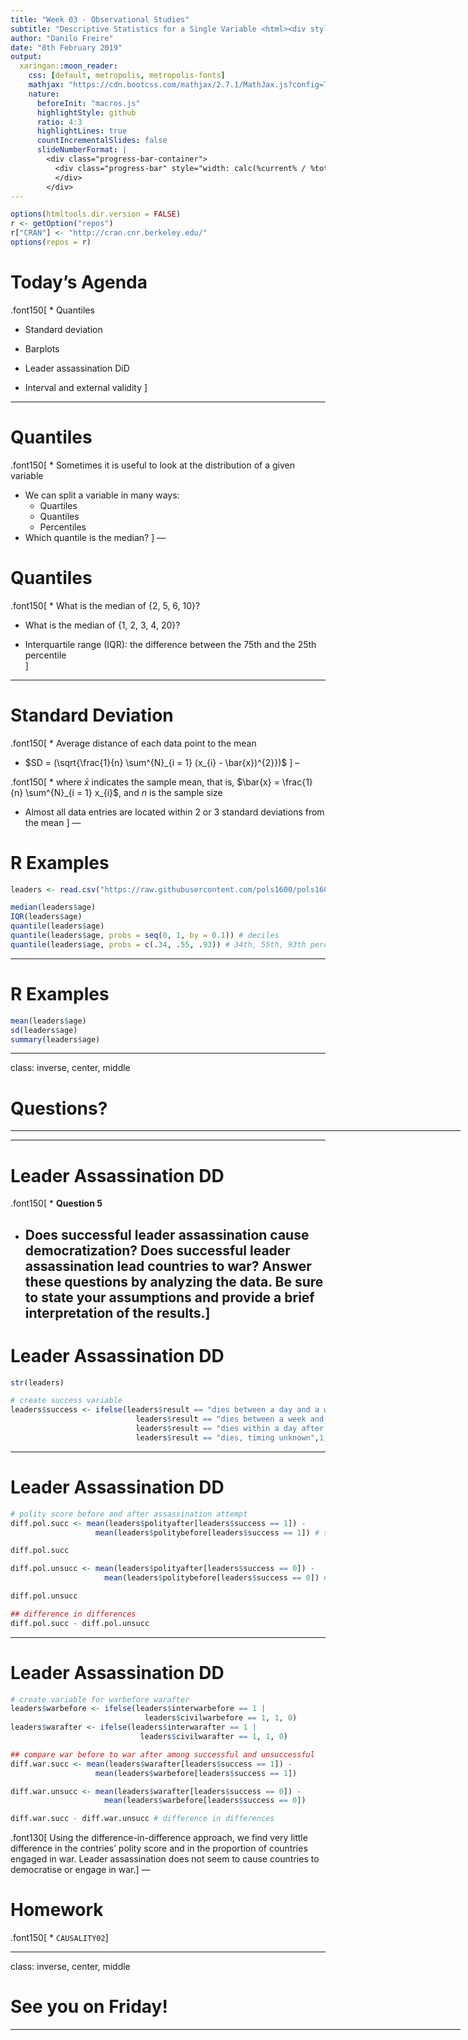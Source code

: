 ```yaml
---
title: "Week 03 - Observational Studies"
subtitle: "Descriptive Statistics for a Single Variable <html><div style='float:left'></div><hr color='#EB811B' size=1px width=800px></html>"
author: "Danilo Freire"
date: "8th February 2019"
output: 
  xaringan::moon_reader:
    css: [default, metropolis, metropolis-fonts]
    mathjax: "https://cdn.bootcss.com/mathjax/2.7.1/MathJax.js?config=TeX-MML-AM_HTMLorMML"
    nature: 
      beforeInit: "macros.js"
      highlightStyle: github
      ratio: 4:3
      highlightLines: true
      countIncrementalSlides: false
      slideNumberFormat: |
        <div class="progress-bar-container">
          <div class="progress-bar" style="width: calc(%current% / %total% * 100%);">
          </div>
        </div>
---
```


```r
options(htmltools.dir.version = FALSE)
r <- getOption("repos")
r["CRAN"] <- "http://cran.cnr.berkeley.edu/"
options(repos = r)
```

<style>

.remark-slide-number {
  position: inherit;
}

.remark-slide-number .progress-bar-container {
  position: absolute;
  bottom: 0;
  height: 6px;
  display: block;
  left: 0;
  right: 0;
}

.remark-slide-number .progress-bar {
  height: 100%;
  background-color: #EB811B;
}

.orange {
  color: #EB811B;
}
</style>

# Today's Agenda

.font150[
* Quantiles

* Standard deviation

* Barplots

* Leader assassination DiD 

* Interval and external validity
]

---

# Quantiles

.font150[
* Sometimes it is useful to look at the distribution of a given variable

* We can split a variable in many ways:
	- Quartiles
	- Quantiles
	- Percentiles

* Which quantile is the median?
]
---

# Quantiles

.font150[
* What is the median of {2, 5, 6, 10}?

* What is the median of {1, 2, 3, 4, 20}?

* Interquartile range (IQR): the difference between the 75th and the 25th percentile    
]

---

# Standard Deviation

.font150[
* Average distance of each data point to the mean

* $SD = (\sqrt{\frac{1}{n} \sum^{N}_{i = 1} (x_{i} - \bar{x})^{2}})$
]
--

.font150[
* where $\bar{x}$ indicates the sample mean, that is, $\bar{x} = \frac{1}{n} \sum^{N}_{i = 1} x_{i}$, and $n$ is the sample size 

* Almost all data entries are located within 2 or 3 standard deviations from the mean
]
---

# R Examples

```r
leaders <- read.csv("https://raw.githubusercontent.com/pols1600/pols1600.github.io/master/datasets/causality/leaders.csv")
```

```r
median(leaders$age)
IQR(leaders$age)
quantile(leaders$age)
quantile(leaders$age, probs = seq(0, 1, by = 0.1)) # deciles
quantile(leaders$age, probs = c(.34, .55, .93)) # 34th, 55th, 93th percentiles
```
---

# R Examples

```r
mean(leaders$age)
sd(leaders$age)
summary(leaders$age)
```
---

class: inverse, center, middle

# Questions?

<html><div style='float:left'></div><hr color='#EB811B' size=1px width=720px></html> 

---

# Leader Assassination DD

.font150[
* **Question 5**

* Does successful leader assassination cause democratization? Does successful leader assassination lead countries to war?  Answer these questions by analyzing the data.  Be sure to state your assumptions and provide a brief interpretation of the results.]
---

# Leader Assassination DD

```r
str(leaders)

# create success variable
leaders$success <- ifelse(leaders$result == "dies between a day and a week" |
                            leaders$result == "dies between a week and a month" |
                            leaders$result == "dies within a day after the attack" |
                            leaders$result == "dies, timing unknown",1, 0)
```
---

# Leader Assassination DD

```r
# polity score before and after assassination attempt
diff.pol.succ <- mean(leaders$polityafter[leaders$success == 1]) - 
                   mean(leaders$politybefore[leaders$success == 1]) # successful 

diff.pol.succ

diff.pol.unsucc <- mean(leaders$polityafter[leaders$success == 0]) - 
                     mean(leaders$politybefore[leaders$success == 0]) # unsuccessful

diff.pol.unsucc

## difference in differences
diff.pol.succ - diff.pol.unsucc
```
---

# Leader Assassination DD

```r
# create variable for warbefore warafter
leaders$warbefore <- ifelse(leaders$interwarbefore == 1 |
                              leaders$civilwarbefore == 1, 1, 0)
leaders$warafter <- ifelse(leaders$interwarafter == 1 |
                             leaders$civilwarafter == 1, 1, 0)

## compare war before to war after among successful and unsuccessful
diff.war.succ <- mean(leaders$warafter[leaders$success == 1]) - 
                   mean(leaders$warbefore[leaders$success == 1])

diff.war.unsucc <- mean(leaders$warafter[leaders$success == 0]) - 
                     mean(leaders$warbefore[leaders$success == 0])

diff.war.succ - diff.war.unsucc # difference in differences
```

.font130[
Using the difference-in-difference approach, we find very little difference in the contries' polity score and in the proportion of countries engaged in war. Leader assassination does not seem to cause countries to democratise or engage in war.]
---

# Homework

.font150[
* `CAUSALITY02`
]

---

class: inverse, center, middle

# See you on Friday!

<html><div style='float:left'></div><hr color='#EB811B' size=1px width=720px></html> 
